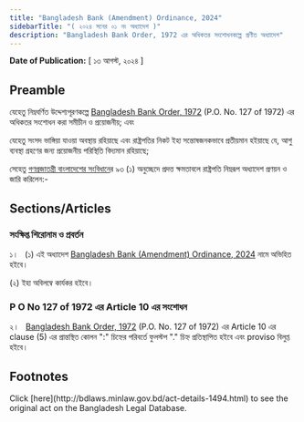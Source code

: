 ```yaml
---
title: "Bangladesh Bank (Amendment) Ordinance, 2024"
sidebarTitle: "( ২০২৪ সনের ০১ নং অধ্যাদেশ )"
description: "Bangladesh Bank Order, 1972 এর অধিকতর সংশোধনকল্পে প্রণীত অধ্যাদেশ"
---
```


**Date of Publication:** [ ১৩ আগস্ট, ২০২৪ ]

## Preamble

যেহেতু নিম্নবর্ণিত উদ্দেশ্যপূরণকল্পে [Bangladesh Bank Order, 1972](/laws/volume-16/act-415 "Bangladesh Bank Order, 1972 ") (P.O. No. 127 of 1972) এর অধিকতর সংশোধন করা সমীচীন ও প্রয়োজনীয়; এবং

যেহেতু সংসদ ভাঙ্গিয়া যাওয়া অবস্থায় রহিয়াছে এবং রাষ্ট্রপতির নিকট ইহা সন্তোষজনকভাবে প্রতীয়মান হইয়াছে যে, আশু ব্যবস্থা গ্রহণের জন্য প্রয়োজনীয় পরিস্থিতি বিদ্যমান রহিয়াছে;

সেহেতু [গণপ্রজাতন্ত্রী বাংলাদেশের সংবিধান](/act-957.html "গণপ্রজাতন্ত্রী বাংলাদেশের সংবিধান")ের ৯৩ (১) অনুচ্ছেদে প্রদত্ত ক্ষমতাবলে রাষ্ট্রপতি নিম্নরূপ অধ্যাদেশ প্রণয়ন ও জারি করিলেন:-

## Sections/Articles

### সংক্ষিপ্ত শিরোনাম ও প্রবর্তন

১।   (১) এই অধ্যাদেশ [Bangladesh Bank (Amendment) Ordinance, 2024](/laws/volume-55/act-1494 "Bangladesh Bank (Amendment) Ordinance, 2024") নামে অভিহিত হইবে।

(২) ইহা অবিলম্বে কার্যকর হইবে।

### P O No 127 of 1972 এর Article 10 এর সংশোধন

২।   [Bangladesh Bank Order, 1972](/laws/volume-16/act-415 "Bangladesh Bank Order, 1972 ") (P.O. No. 127 of 1972) এর Article 10 এর clause (5) এর প্রান্তস্থিত কোলন ":" চিহ্নের পরিবর্তে ফুলস্টপ "." চিহ্ন প্রতিস্থাপিত হইবে এবং proviso বিলুপ্ত হইবে।

## Footnotes

<Note>
  Click [here](http://bdlaws.minlaw.gov.bd/act-details-1494.html) to see the original act on the Bangladesh Legal Database.
</Note>

